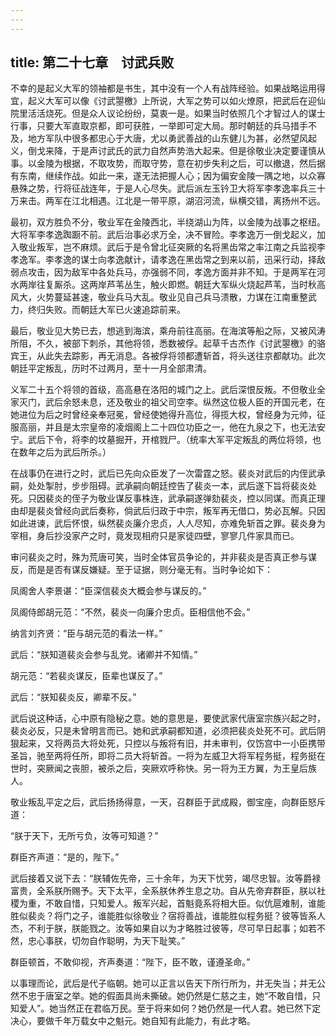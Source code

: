 ```yaml
---
---
---
```

title: 第二十七章　讨武兵败
---




不幸的是起义大军的领袖都是书生，其中没有一个人有战阵经验。如果战略运用得宜，起义大军可以像《讨武曌檄》上所说，大军之势可以如火燎原，把武后在迎仙院里活活烧死。但是众人议论纷纷，莫衷一是。如果当时依照几个才智过人的谋士行事，只要大军直取京都，即可获胜，一举即可定大局。那时朝廷的兵马措手不及，地方军队中很多都忠心于大唐，尤以勇武善战的山东健儿为甚，必然望风起义，倒戈来降，于是声讨武氏的武力自然声势浩大起来。但是徐敬业决定要谨慎从事。以金陵为根据，不取攻势，而取守势，意在初步失利之后，可以撤退，然后据有东南，继续作战。如此一来，遂无法把握人心；因为偏安金陵一隅之地，以众寡悬殊之势，行将征战连年，于是人心尽失。武后派左玉钤卫大将军李孝逸率兵三十万来击。两军在江北相遇。江北是一带平原，湖沼河流，纵横交错，离扬州不远。

最初，双方胜负不分，敬业军在金陵西北，半绕湖山为阵，以金陵为战事之枢纽。大将军李孝逸踟蹰不前。武后治事必求万全，决不冒险。李孝逸万一倒戈起义，加入敬业叛军，岂不麻烦。武后于是令曾北征突厥的名将黑齿常之率江南之兵监视李孝逸军。李孝逸的谋士向孝逸献计，请孝逸在黑齿常之到来以前，迅采行动，择敌弱点攻击，因为敌军中各处兵马，亦强弱不同，孝逸方面并非不知。于是两军在河水两岸往复厮杀。这两岸芦苇丛生，触火即燃。朝廷大军纵火烧起芦苇，当时秋高风大，火势蔓延甚速，敬业兵马大乱。敬业见自己兵马溃散，力谋在江南重整武力，终归失败。而朝廷大军已火速追踪前来。

最后，敬业见大势已去，想逃到海滨，乘舟前往高丽。在海滨等船之际，又被风涛所阻，不久，被部下刺杀，其他将领，悉数被俘。起草千古杰作《讨武曌檄》的骆宾王，从此失去踪影，再无消息。各被俘将领都遭斩首，将头送往京都献功。此次朝廷平定叛乱，历时不过两月，至十一月全部肃清。

义军二十五个将领的首级，高高悬在洛阳的城门之上。武后深恨反叛。不但敬业全家灭门，武后余怒未息，还及敬业的祖父司空李。纵然这位极人臣的开国元老，在她进位为后之时曾经亲奉冠冕，曾经使她得升高位，得揽大权，曾经身为元帅，征服高丽，并且是太宗皇帝的凌烟阁上二十四位功臣之一，他在九泉之下，也无法安宁。武后下令，将李的坟墓掘开，开棺戮尸。（统率大军平定叛乱的两位将领，也在数年之后为武后所杀。）

在战事仍在进行之时，武后已先向众臣发了一次雷霆之怒。裴炎对武后的内侄武承嗣，处处掣肘，步步阻碍。武承嗣向朝廷控告了裴炎一本，武后遂下旨将裴炎处死。只因裴炎的侄子为敬业谋反事株连，武承嗣遂弹劾裴炎，控以同谋。而真正理由却是裴炎曾经向武后奏称，倘武后归政于中宗，叛军再无借口，势必瓦解。只因如此进谏，武后怀恨，纵然裴炎廉介忠贞，人人尽知，亦难免斩首之罪。裴炎身为宰相，身后抄没家产之时，竟发现相府只是家徒四壁，寥寥几件家具而已。

审问裴炎之时，殊为荒唐可笑，当时全体官员争论的，并非裴炎是否真正参与谋反，而是是否有谋反嫌疑。至于证据，则分毫无有。当时争论如下：

凤阁舍人李景谌：“臣深信裴炎大概会参与谋反的。”

凤阁侍郎胡元范：“不然，裴炎一向廉介忠贞。臣相信他不会。”

纳言刘齐贤：“臣与胡元范的看法一样。”

武后：“朕知道裴炎会参与乱党。诸卿并不知情。”

胡元范：“若裴炎谋反，臣辈也谋反了。”

武后：“朕知裴炎反，卿辈不反。”

武后说这种话，心中原有隐秘之意。她的意思是，要使武家代唐室宗族兴起之时，裴炎必反，只是未曾明言而已。她和武承嗣都知道，必须把裴炎处死不可。武后阴狠起来，又将两员大将处死，只控以与叛将有旧，并未审判，仅饬宫中一小臣携带圣旨，驰至两将任所，即将二员大将斩首。一将为左威卫大将军程务挺，程务挺在世时，突厥闻之丧胆，被杀之后，突厥欢呼称快。另一将为王方翼，为王皇后族人。

敬业叛乱平定之后，武后扬扬得意，一天，召群臣于武成殿，御宝座，向群臣怒斥道：

“朕于天下，无所亏负，汝等可知道？”

群臣齐声道：“是的，陛下。”

武后接着又说下去：“朕辅佐先帝，三十余年，为天下忧劳，竭尽忠智。汝等爵禄富贵，全系朕所赐予。天下太平，全系朕休养生息之功。自从先帝弃群臣，朕以社稷为重，不敢自惜，只知爱人。叛军兴起，首魁竟系将相大臣。似伉扈难制，谁能胜似裴炎？将门之子，谁能胜似徐敬业？宿将善战，谁能胜似程务挺？彼等皆系人杰，不利于朕，朕能戮之。汝等如果自以为才略胜过彼等，尽可早日起事；如若不然，忠心事朕，切勿自作聪明，为天下耻笑。”

群臣顿首，不敢仰视，齐声奏道：“陛下，臣不敢，谨遵圣命。”

以事理而论，武后是代子临朝。她可以正言以告天下所行所为，并无失当；并无公然不忠于唐室之举。她的假面具尚未撕破。她仍然是仁慈之主，她“不敢自惜，只知爱人”。她当然正在君临万民。至于将来如何？她仍然是一代人君。她已然下定决心，要做千年万载女中之魁元。她自知有此能力，有此才略。